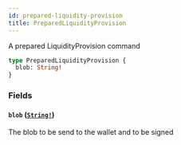 ```yaml
---
id: prepared-liquidity-provision
title: PreparedLiquidityProvision
---
```


A prepared LiquidityProvision command

```graphql
type PreparedLiquidityProvision {
  blob: String!
}
```

### Fields

#### `blob` ([`String!`](/docs/graphql/scalars/string))

The blob to be send to the wallet and to be signed
